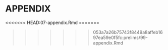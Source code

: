 # APPENDIX {-}
<!-- this imports my publication -->
\includegraphics[height=0.9\textheight]{\string"pubs/pfruct-report".pdf}
\includepdf[scale= 0.9, pages={2-last}, pagecommand={\thispagestyle{plain}}, fitpaper = true]{pubs/pfruct-report.pdf}
<<<<<<< HEAD:07-appendix.Rmd
\let\newpage\relax
=======
\let\newpage\relax
>>>>>>> 053a7a26b75743f8449a8affeb1697ea59e0f5fc:prelims/99-appendix.Rmd

